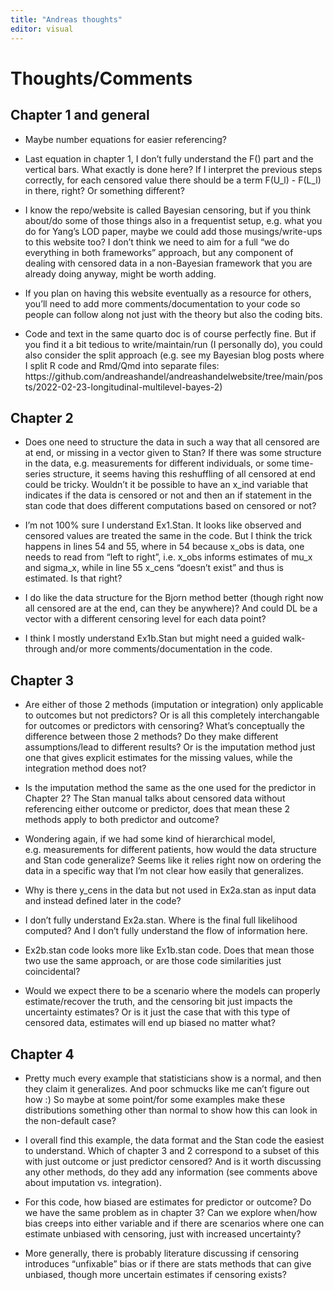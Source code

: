 ```yaml
---
title: "Andreas thoughts"
editor: visual
---
```



# Thoughts/Comments

## Chapter 1 and general

* Maybe number equations for easier referencing?

* Last equation in chapter 1, I don't fully understand the F() part and the vertical bars. What exactly is done here? If I interpret the previous steps correctly, for each censored value there should be a term F(U_l) - F(L_l) in there, right? Or something different?

* I know the repo/website is called Bayesian censoring, but if you think about/do some of those things also in a frequentist setup, e.g. what you do for Yang's LOD paper, maybe we could add those musings/write-ups to this website too? I don't think we need to aim for a full "we do everything in both frameworks" approach, but any component of dealing with censored data in a non-Bayesian framework that you are already doing anyway, might be worth adding.

* If you plan on having this website eventually as a resource for others, you'll need to add more comments/documentation to your code so people can follow along not just with the theory but also the coding bits.

* Code and text in the same quarto doc is of course perfectly fine. But if you find it a bit tedious to write/maintain/run (I personally do), you could also consider the split approach (e.g. see my Bayesian blog posts where I split R code and Rmd/Qmd into separate files: https://github.com/andreashandel/andreashandelwebsite/tree/main/posts/2022-02-23-longitudinal-multilevel-bayes-2)

## Chapter 2

* Does one need to structure the data in such a way that all censored are at end, or missing in a vector given to Stan? If there was some structure in the data, e.g. measurements for different individuals, or some time-series structure, it seems having this reshuffling of all censored at end could be tricky. Wouldn't it be possible to have an x_ind variable that indicates if the data is censored or not and then an if statement in the stan code that does different computations based on censored or not?

* I'm not 100% sure I understand Ex1.Stan. It looks like observed and censored values are treated the same in the code. But I think the trick happens in lines 54 and 55, where in 54 because x_obs is data, one needs to read from "left to right", i.e. x_obs informs estimates of mu_x and sigma_x, while in line 55 x_cens "doesn't exist" and thus is estimated. Is that right?


* I do like the data structure for the Bjorn method better (though right now all censored are at the end, can they be anywhere)? And could DL be a vector with a different censoring level for each data point?

* I think I mostly understand Ex1b.Stan but might need a guided walk-through and/or more comments/documentation in the code.


## Chapter 3

* Are either of those 2 methods (imputation or integration) only applicable to outcomes but not predictors? Or is all this completely interchangable for outcomes or predictors with censoring? What's conceptually the difference between those 2 methods? Do they make different assumptions/lead to different results? Or is the imputation method just one that gives explicit estimates for the missing values, while the integration method does not?

* Is the imputation method the same as the one used for the predictor in Chapter 2? The Stan manual talks about censored data without referencing either outcome or predictor, does that mean these 2 methods apply to both predictor and outcome?

* Wondering again, if we had some kind of hierarchical model, e.g. measurements for different patients, how would the data structure and Stan code generalize? Seems like it relies right now on ordering the data in a specific way that I'm not clear how easily that generalizes.

* Why is there y_cens in the data but not used in Ex2a.stan as input data and instead defined later in the code?

* I don't fully understand Ex2a.stan. Where is the final full likelihood computed? And I don't fully understand the flow of information here.

* Ex2b.stan code looks more like Ex1b.stan code. Does that mean those two use the same approach, or are those code similarities just coincidental?

* Would we expect there to be a scenario where the models can properly estimate/recover the truth, and the censoring bit just impacts the uncertainty estimates? Or is it just the case that with this type of censored data, estimates will end up biased no matter what?


## Chapter 4

* Pretty much every example that statisticians show is a normal, and then they claim it generalizes. And poor schmucks like me can't figure out how :) So maybe at some point/for some examples make these distributions something other than normal to show how this can look in the non-default case?

* I overall find this example, the data format and the Stan code the easiest to understand. Which of chapter 3 and 2 correspond to a subset of this with just outcome or just predictor censored? And is it worth discussing any other methods, do they add any information (see comments above about imputation vs. integration).

* For this code, how biased are estimates for predictor or outcome? Do we have the same problem as in chapter 3? Can we explore when/how bias creeps into either variable and if there are scenarios where one can estimate unbiased with censoring, just with increased uncertainty?

* More generally, there is probably literature discussing if censoring introduces "unfixable" bias or if there are stats methods that can give unbiased, though more uncertain estimates if censoring exists?




